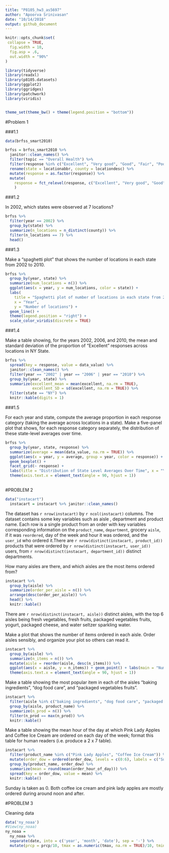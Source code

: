 ```yaml
---
title: "P8105_hw3_as5697"
author: "Apoorva Srinivasan"
date: "10/14/2018"
output: github_document
---
```


```r
knitr::opts_chunk$set(
 collapse = TRUE,
  fig.width = 10,
  fig.asp = .6,
  out.width = "90%"
)

library(tidyverse)
library(readxl)
library(p8105.datasets)
library(ggplot2)
library(ggridges)
library(patchwork)
library(viridis)


theme_set(theme_bw() + theme(legend.position = "bottom"))
```


#Problem 1

###1.1

```r
data(brfss_smart2010)
```

```r
brfss = brfss_smart2010 %>% 
  janitor::clean_names() %>%
  filter(topic == "Overall Health") %>%
  filter(response %in% c("Excellent", "Very good", "Good", "Fair", "Poor")) %>% 
  rename(state = locationabbr, county = locationdesc) %>%
  mutate(response = as.factor(response)) %>% 
  mutate(
    response = fct_relevel(response, c("Excellent", "Very good", "Good", "Fair", "Poor"))
    )
```


###1.2

In 2002, which states were observed at 7 locations?


```r
brfss %>% 
  filter(year == 2002) %>% 
  group_by(state) %>% 
  summarize(n_locations = n_distinct(county)) %>% 
  filter(n_locations == 7) %>%
  head()
```

###1.3

Make a “spaghetti plot” that shows the number of locations in each state from 2002 to 2010.


```r
brfss %>%
  group_by(year, state) %>%
  summarize(num_locations = n()) %>%
  ggplot(aes(x = year, y = num_locations, color = state)) + 
  labs(
    title = "Spaghetti plot of number of locations in each state from 2002 to 2010",
    x = "Year",
    y = "Number of locations") +
  geom_line() + 
  theme(legend.position = "right") +
  scale_color_viridis(discrete = TRUE) 
```


###1.4

Make a table showing, for the years 2002, 2006, and 2010, the mean and standard deviation of the proportion of “Excellent” responses across locations in NY State.


```r
brfss %>%
  spread(key = response, value = data_value) %>%
  janitor::clean_names() %>%
  filter(year == "2002" | year == "2006" | year == "2010") %>% 
  group_by(year, state) %>%
  summarize(excellent_mean = mean(excellent, na.rm = TRUE), 
            excellent_SD = sd(excellent, na.rm = TRUE)) %>%
  filter(state == "NY") %>%
  knitr::kable(digits = 1)
```


###1.5

For each year and state, compute the average proportion in each response category (taking the average across locations in a state). Make a five-panel plot that shows, for each response category separately, the distribution of these state-level averages over time.


```r
brfss %>% 
  group_by(year, state, response) %>% 
  summarize(average = mean(data_value, na.rm = TRUE)) %>% 
  ggplot(aes(x = year, y = average, group = year, color = response)) + 
  geom_boxplot() + 
  facet_grid(~ response) +
  labs(title = "Distribution of State Level Averages Over Time", x = "Year", y = "Mean Proportions") +
  theme(axis.text.x = element_text(angle = 90, hjust = 1))
  
```


#PROBLEM 2

```r
data("instacart")
  instacart = instacart %>% janitor::clean_names()
```

The dataset has `r nrow(instacart)` by `r ncol(instacart)` columns. The dataset contains some key variables such as aisle , department  and product name. Each row is a single product from an order with key variables corresponding information on the `product_name`, `department`, grocery `aisle`, if it was `reordered`, day of the week and hour it was ordered, and the `user_id` who ordered it.There are `r nrow(distinct(instacart, product_id))` products that were ordered by `r nrow(distinct(instacart, user_id))` users, from `r nrow(distinct(instacart, department_id))` distinct departments.


How many aisles are there, and which aisles are the most items ordered from?

```r

instacart %>%
  group_by(aisle) %>%
  summarize(order_per_aisle = n()) %>%
  arrange(desc(order_per_aisle)) %>%
  head() %>%
  knitr::kable()
```

There are `r nrow(distinct(instacart, aisle))` distinct aisles, with the top 6 aisles being fresh vegetables, fresh fruits, packaged vegetables fruits, yogurt, packaged cheese, and water seltzer sparkling water.

Make a plot that shows the number of items ordered in each aisle. Order aisles sensibly, and organize your plot so others can read it.

```r
instacart %>% 
  group_by(aisle) %>% 
  summarize(n_items = n()) %>% 
  mutate(aisle = reorder(aisle, desc(n_items))) %>% 
  ggplot(aes(x = aisle, y = n_items)) + geom_point() + labs(main = "Number of items ordered from each aisle", x = "Aisle", y = "No. of items")  + 
  theme(axis.text.x = element_text(angle = 90, hjust = 1))
```

Make a table showing the most popular item in each of the aisles “baking ingredients”, “dog food care”, and “packaged vegetables fruits”.

```r
instacart %>% 
  filter(aisle %in% c("baking ingredients", "dog food care", "packaged vegetables fruits")) %>% 
  group_by(aisle, product_name) %>% 
  summarize(n_prod = n()) %>% 
  filter(n_prod == max(n_prod)) %>% 
  knitr::kable()
```

Make a table showing the mean hour of the day at which Pink Lady Apples and Coffee Ice Cream are ordered on each day of the week; format this table for human readers (i.e. produce a 2 x 7 table).



```r
instacart %>%
  filter(product_name %in% c("Pink Lady Apples", "Coffee Ice Cream")) %>% 
  mutate(order_dow = ordered(order_dow, levels = c(0:6), labels = c("Sunday", "Monday", "Tuesday", "Wednesday", "Thursday", "Friday", "Saturday"))) %>% 
  group_by(product_name, order_dow) %>% 
  summarize(mean = round(mean(order_hour_of_day))) %>% 
  spread(key = order_dow, value = mean) %>% 
  knitr::kable()
```

Sunday is taken as 0. 
Both coffee ice cream and pink lady apples are mostly ordered during around noon and after.



#PROBLEM 3

Cleaning data

```r
data('ny_noaa')
#View(ny_noaa)
ny_noaa = 
  ny_noaa %>% 
  separate(date, into = c('year', 'month', 'date'), sep = '-') %>% 
  mutate(prcp = prcp/10, tmax = as.numeric(tmax, na.rm = TRUE)/10, tmin = as.numeric(tmin, na.rm = TRUE)/10)
```


